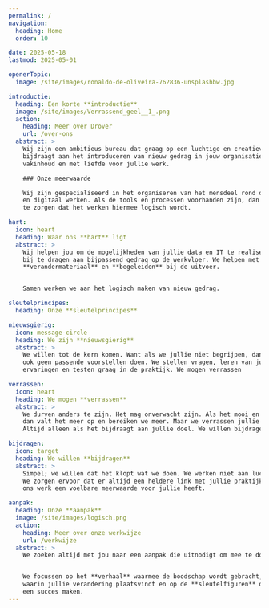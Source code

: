 ```yaml
---
permalink: /
navigation:
  heading: Home
  order: 10

date: 2025-05-18
lastmod: 2025-05-01

openerTopic:
  image: /site/images/ronaldo-de-oliveira-762836-unsplashbw.jpg

introductie:
  heading: Een korte **introductie**
  image: /site/images/Verrassend_geel__1_.png
  action:
    heading: Meer over Drover
    url: /over-ons
  abstract: >
    Wij zijn een ambitieus bureau dat graag op een luchtige en creatieve manier
    bijdraagt aan het introduceren van nieuw gedrag in jouw organisatie. Vanuit de
    vakinhoud en met liefde voor jullie werk.

    ### Onze meerwaarde

    Wij zijn gespecialiseerd in het organiseren van het mensdeel rond datagedreven
    en digitaal werken. Als de tools en processen voorhanden zijn, dan helpen wij om
    te zorgen dat het werken hiermee logisch wordt.

hart:
  icon: heart
  heading: Waar ons **hart** ligt
  abstract: >
    Wij helpen jou om de mogelijkheden van jullie data en IT te realiseren door
    bij te dragen aan bijpassend gedrag op de werkvloer. We helpen met de **strategie**, met
    **verandermateriaal** en **begeleiden** bij de uitvoer.


    Samen werken we aan het logisch maken van nieuw gedrag.

sleutelprincipes:
  heading: Onze **sleutelprincipes**

nieuwsgierig:
  icon: message-circle
  heading: We zijn **nieuwsgierig**
  abstract: >
    We willen tot de kern komen. Want als we jullie niet begrijpen, dan kunnen we
    ook geen passende voorstellen doen. We stellen vragen, leren van jullie
    ervaringen en testen graag in de praktijk. We mogen verrassen

verrassen:
  icon: heart
  heading: We mogen **verrassen**
  abstract: >
    We durven anders te zijn. Het mag onverwacht zijn. Als het mooi en bijzonder is,
    dan valt het meer op en bereiken we meer. Maar we verrassen jullie nooit zomaar.
    Altijd alleen als het bijdraagt aan jullie doel. We willen bijdragen

bijdragen:
  icon: target
  heading: We willen **bijdragen**
  abstract: >
    Simpel; we willen dat het klopt wat we doen. We werken niet aan luchtkastelen.
    We zorgen ervoor dat er altijd een heldere link met jullie praktijk is en dat
    ons werk een voelbare meerwaarde voor jullie heeft.

aanpak:
  heading: Onze **aanpak**
  image: /site/images/logisch.png
  action:
    heading: Meer over onze werkwijze
    url: /werkwijze
  abstract: >
    We zoeken altijd met jou naar een aanpak die uitnodigt om mee te doen.


    We focussen op het **verhaal** waarmee de boodschap wordt gebracht, op de **situatie**
    waarin jullie verandering plaatsvindt en op de **sleutelfiguren** die de verandering
    een succes maken.
---
```



<Topic topic={props.introductie} variant="featured" swapImage={true} />

<Topic topic={props.hart} variant="headline" className="u-block-space-xl s-block-space" />

<div className="u-bg-mono-100 s-popout u-block-space-xl s-block-space">
  <Topic topic={props.sleutelprincipes} variant="headline" className="u-margin-block-start-0" />
  <div className="s-wrapper">
    <TopicList
      className="s-grid u-grid-four-cols u-gap-xl"
      variant="block"
      topics={[props.nieuwsgierig, props.verrassen, props.bijdragen]}
    />
  </div>
</div>

<Topic topic={props.aanpak} variant="featured" />
